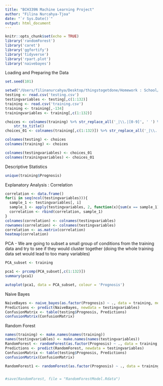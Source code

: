 ```yaml
---
title: "BCH339N Machine Learning Project"
author: "Filina Nurcahya-Tjoa"
date: "`r Sys.Date()`"
output: html_document
---
```


```r
knitr::opts_chunk$set(echo = TRUE)
library('randomForest')
library('caret')
library('ggfortify')
library('tidyverse')
library('rpart.plot')
library('naivebayes')
```

Loading and Preparing the Data

```r
set.seed(101)

setwd("/Users/filinanurcahya/Desktop/thingstogetdone/Homework : School/BCH339N -Project/")
testing <- read.csv('testing.csv')
testingvariables <- testing[,c(1:132)]
training <- read.csv('training.csv')
training <- training[,-134]
trainingvariables <- training[,c(1:132)]

choices <- colnames(training) %>% str_replace_all('_|\\.|[0-9]', ' ') %>% 
    str_to_title()
choices_01 <- colnames(training[,c(1:132)]) %>% str_replace_all('_|\\.|[0-9]', ' ') %>% str_to_title()

colnames(testing) <- choices
colnames(training) <- choices

colnames(testingvariables) <- choices_01
colnames(trainingvariables) <- choices_01
```

Descriptive Statistics 

```r
unique(training$Prognosis)
```

Explanatory Analysis : Correlation

```r
correlation <- data.frame()
for(i in seq(ncol(testingvariables))){
  sample_1 <- testingvariables[, i]
  sample_1 <- apply(testingvariables, 2, function(x){sum(x == sample_1)/length(sample_1)})
  correlation <- rbind(correlation, sample_1)
}
colnames(correlation) <- colnames(testingvariables)
rownames(correlation) <- colnames(testingvariables)
correlation <- as.matrix(correlation)
heatmap(correlation)
```

PCA - We are going to subset a small group of conditions from the training data and try to see if they would cluster together (doing the whole training data set would lead to too many variables)

```r
PCA_subset <- training

pca1 <- prcomp(PCA_subset[,c(1:132)])
summary(pca1)

autoplot(pca1, data = PCA_subset, colour = 'Prognosis')
```

Naive Bayes

```r
NaiveBayes <- naive_bayes(as.factor(Prognosis) ~ ., data = training, method = 'class')
Predictions <- predict(NaiveBayes, newdata = testingvariables)
ConfusionMatrix <- table(testing$Prognosis, Predictions)
confusionMatrix(ConfusionMatrix)
```

Random Forest 

```r
names(training) <- make.names(names(training))
names(testingvariables) <- make.names(names(testingvariables))
RandomForest <- randomForest(as.factor(Prognosis) ~ ., data = training, method = 'class')
Predictions <- predict(RandomForest, newdata = testingvariables)
ConfusionMatrix <- table(testing$Prognosis, Predictions)
confusionMatrix(ConfusionMatrix)

RandomForest1 <- randomForest(as.factor(Prognosis) ~ ., data = training, method = 'class')


#save(RandomForest, file = "RandomForestModel.Rdata")

```



